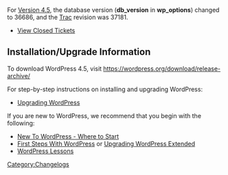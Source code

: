 {{Languages|
{{en|Changelog/4.5}}
}}

For [[Version 4.5]], the database version ('''db_version''' in '''wp_options''') changed to 36686, and the [https://core.trac.wordpress.org Trac] revision was 37181.

* [http://core.trac.wordpress.org/query?status=closed&milestone=4.5 View Closed Tickets]


==Installation/Upgrade Information==
To download WordPress 4.5, visit https://wordpress.org/download/release-archive/

For step-by-step instructions on installing and upgrading WordPress:

* [[Upgrading WordPress]]

If you are new to WordPress, we recommend that you begin with the following:
* [[New To WordPress - Where to Start]]
* [[First Steps With WordPress]] or [[Upgrading WordPress Extended]]
* [[WordPress Lessons]]

<!--
==List of Files Revised==
<pre>

</pre>
-->
[[Category:Changelogs]]